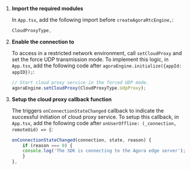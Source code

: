 <PlatformWrapper platform="react-native">

1.  **Import the required modules**

    In `App.tsx`, add the following import before `createAgoraRtcEngine,`:

    ``` javascript
    CloudProxyType,
    ```

2.  **Enable the connection to <Vg k="CP"/>**

    To access <Vg k="AGORA_BACKEND" /> in a restricted network environment, call `setCloudProxy` and set the force UDP transmission mode. To implement this logic, in `App.tsx`, add the following code after
    `agoraEngine.initialize({appId: appID});`:

    ``` javascript
    // Start cloud proxy service in the forced UDP mode.
    agoraEngine.setCloudProxy(CloudProxyType.UdpProxy);
    ```

3.  **Setup the cloud proxy callback function**

    The <Vg k="VSDK" /> triggers `onConnectionStateChanged` callback to indicate the successful initiation of cloud proxy service. To setup this callback, in `App.tsx`, add the following code after `onUserOffline: (_connection, remoteUid) => {`:

    ``` javascript
    onConnectionStateChanged(connection, state, reason) {
        if (reason === 0) {
        console.log('The SDK is connecting to the Agora edge server');
        }
    },
    ```
</PlatformWrapper>